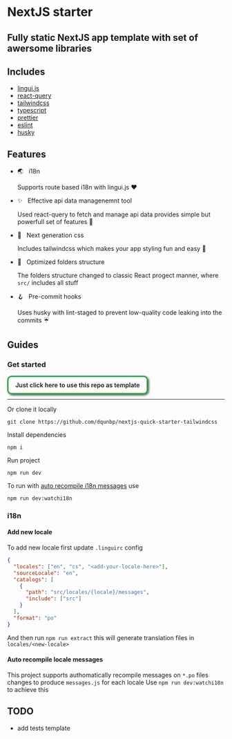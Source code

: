 # NextJS starter

## Fully static NextJS app template with set of awersome libraries

## Includes

- [lingui.js](https://lingui.js.org/index.html)
- [react-query](https://react-query.tanstack.com/)
- [tailwindcss](https://tailwindcss.com/)
- [typescript](https://www.typescriptlang.org/)
- [prettier](https://prettier.io/)
- [eslint](https://eslint.org/)
- [husky](https://typicode.github.io/husky/#/)

## Features

- 🌏 &nbsp; i18n

  Supports route based i18n with lingui.js ❤️

- ✨ &nbsp; Effective api data managenemnt tool

  Used react-query to fetch and manage api data provides simple but powerfull set of features 💪

- 🌊 &nbsp; Next generation css

  Includes tailwindcss which makes your app styling fun and easy 🌟

- 📁 &nbsp; Optimized folders structure

  The folders structure changed to classic React progect manner, where `src/` includes all stuff

- 🪝 &nbsp; Pre-commit hooks

  Uses husky with lint-staged to prevent low-quality code leaking into the commits ☔

## Guides

### Get started

<!-- Just [Use this link to clone template repo](https://github.com/dqunbp/nextjs-quick-starter-tailwindcss/generate) -->

<style>
  .cnt {
    position: relative;
    width: 100%;
    height: 40px;
  }
  .tbtn {
    font-weight: 600;
    position: absolute;
    color: inherit;
    padding-left: 16px;
    padding-right:16px;
    padding-top: 10px;
    padding-bottom: 10px;
    border-radius: 10px;
    border: 3px solid #2ea043;
    background: inherit;
    transition: all 400ms ease;
    outline: none;
    text-decoration: none;
    webkit-box-shadow: 2px 2px 5px 0px rgba(0,0,0,0.75);
    -moz-box-shadow: 2px 2px 5px 0px rgba(0,0,0,0.75);
    box-shadow: 2px 2px 5px 0px rgba(0,0,0,0.75);
  }
  .tbtn:hover {
    background: rgb(58,180,67);
    background: linear-gradient(90deg, rgba(58,180,67,1) 0%, rgba(26,150,26,1) 51%, rgba(29,92,253,1) 100%);
    color: #FFFFFF;
    border: 3px solid #5484ff;
    webkit-box-shadow: 3px 3px 10px 0px rgba(0,0,0,0.75);
    -moz-box-shadow: 3px 3px 10px 0px rgba(0,0,0,0.75);
    box-shadow: 3px 3px 10px 0px rgba(0,0,0,0.75);
    top: -1px;
  }
  .tbtn:active {
    webkit-box-shadow: 2px 2px 5px 0px rgba(0,0,0,0.75);
    -moz-box-shadow: 2px 2px 5px 0px rgba(0,0,0,0.75);
    box-shadow: 2px 2px 5px 0px rgba(0,0,0,0.75);
    top: 0;
  }
</style>

<!-- style="color:inherit;padding-left:16px;padding-right:16px;padding-top:10px;padding-bottom:10px;border-radius:5px;border:3px dashed #2ea043;" -->

<!-- prettier-ignore -->
<div class="cnt">
  <a class="tbtn" href="https://github.com/dqunbp/nextjs-quick-starter-tailwindcss/generate">
    Just click here to use this repo as template
  </a>
</div>

---

Or clone it locally

```console
git clone https://github.com/dqunbp/nextjs-quick-starter-tailwindcss
```

Install dependencies

```console
npm i
```

Run project

```console
npm run dev
```

To run with [auto recompile i18n messages](####auto-recompile-locale-messages) use

```console
npm run dev:watchi18n
```

### i18n

#### Add new locale

To add new locale first update `.linguirc` config

```json
{
  "locales": ["en", "cs", "<add-your-locale-here>"],
  "sourceLocale": "en",
  "catalogs": [
    {
      "path": "src/locales/{locale}/messages",
      "include": ["src"]
    }
  ],
  "format": "po"
}
```

And then run `npm run extract` this will generate translation files in `locales/<new-locale>`

#### Auto recompile locale messages

This project supports authomatically recompile messages on `*.po` files changes to produce `messages.js` for each locale
Use `npm run dev:watchi18n` to achieve this

## TODO

- add tests template
